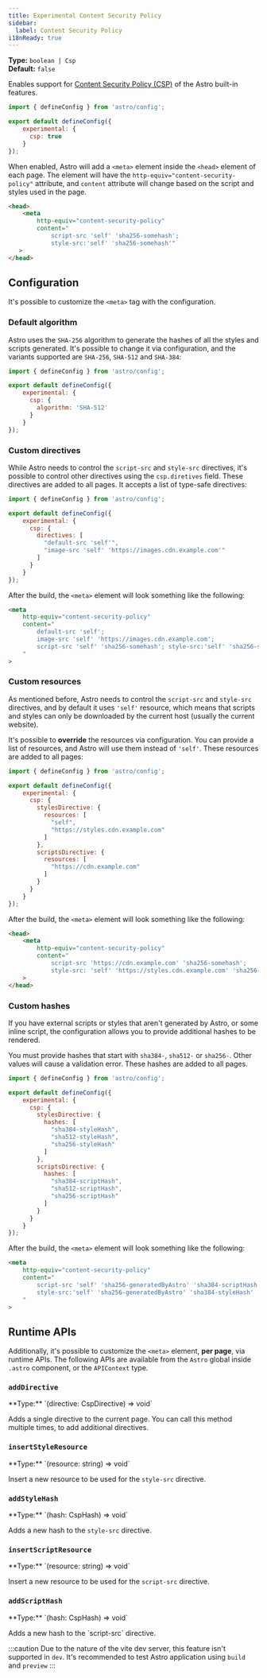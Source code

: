 ```yaml
---
title: Experimental Content Security Policy
sidebar:
  label: Content Security Policy
i18nReady: true
---
```



<p>

  **Type:** `boolean | Csp`<br />
  **Default:** `false`<br />
  <Since v="5.9.0" />
</p>

Enables support for [Content Security Policy (CSP)](https://developer.mozilla.org/en-US/docs/Web/HTTP/Guides/CSP) of the Astro built-in features.

```js title="astro.config.mjs"
import { defineConfig } from 'astro/config';

export default defineConfig({
    experimental: {
      csp: true
    }
});
```

When enabled, Astro will add a `<meta>` element inside the `<head>` element of each page. The element will have the `http-equiv="content-security-policy"` attribute, and `content` attribute will change based on the script and styles used in the page.

```html
<head>
    <meta 
        http-equiv="content-security-policy" 
        content="
            script-src 'self' 'sha256-somehash'; 
            style-src:'self' 'sha256-somehash'"
   >
</head>
```

## Configuration

It's possible to customize the `<meta>` tag with the configuration.

### Default algorithm

Astro uses the `SHA-256` algorithm to generate the hashes of all the styles and scripts generated. It's possible to change it via configuration, and the variants supported are `SHA-256`, `SHA-512` and `SHA-384`:

```js title="astro.config.mjs"
import { defineConfig } from 'astro/config';

export default defineConfig({
    experimental: {
      csp: {
        algorithm: 'SHA-512'
      }
    }
});
```

### Custom directives

While Astro needs to control the `script-src` and `style-src` directives, it's possible to control other directives using the `csp.diretives` field. These directives are added to all pages. It accepts a list of type-safe directives:

```js title="astro.config.mjs"
import { defineConfig } from 'astro/config';

export default defineConfig({
    experimental: {
      csp: {
        directives: [
          "default-src 'self'",
          "image-src 'self' 'https://images.cdn.example.com'"
        ]
      }
    }
});
```

After the build, the `<meta>` element will look something like the following:

```html
<meta
    http-equiv="content-security-policy"
    content="
        default-src 'self'; 
        image-src 'self' 'https://images.cdn.example.com';
        script-src 'self' 'sha256-somehash'; style-src:'self' 'sha256-somehash'
    "
>
```

### Custom resources

As mentioned before, Astro needs to control the `script-src` and `style-src` directives, and by default it uses `'self'` resource, which means that scripts and styles can only be downloaded by the current host (usually the current website).

It's possible to **override** the resources via configuration. You can provide a list of resources, and Astro will use them instead of `'self'`. These resources are added to all pages:

```js title="astro.config.mjs"
import { defineConfig } from 'astro/config';

export default defineConfig({
    experimental: {
      csp: {
        stylesDirective: {
          resources: [
            "self",
            "https://styles.cdn.example.com"
          ]
        },
        scriptsDirective: {
          resources: [
            "https://cdn.example.com"
          ]
        }
      }
    }
});
```

After the build, the `<meta>` element will look something like the following:

```html
<head>
    <meta 
        http-equiv="content-security-policy" 
        content="
            script-src 'https://cdn.example.com' 'sha256-somehash'; 
            style-src: 'self' 'https://styles.cdn.example.com' 'sha256-somehash'"
    >
</head>
```

### Custom hashes

If you have external scripts or styles that aren't generated by Astro, or some inline script, the configuration allows you to provide additional hashes to be rendered. 

You must provide hashes that start with `sha384-`, `sha512-` or `sha256-`. Other values will cause a validation error. These hashes are added to all pages.


```js title="astro.config.mjs"
import { defineConfig } from 'astro/config';

export default defineConfig({
    experimental: {
      csp: {
        stylesDirective: {
          hashes: [
            "sha384-styleHash",
            "sha512-styleHash",
            "sha256-styleHash"
          ]
        },
        scriptsDirective: {
          hashes: [
            "sha384-scriptHash",
            "sha512-scriptHash",
            "sha256-scriptHash"
          ]
        }
      }
    }
});
```

After the build, the `<meta>` element will look something like the following:

```html
<meta
    http-equiv="content-security-policy"
    content="
        script-src 'self' 'sha256-generatedByAstro' 'sha384-scriptHash' 'sha512-scriptHash' 'sha256-scriptHash'; 
        style-src:'self' 'sha256-generatedByAstro' 'sha384-styleHash' 'sha512-styleHash' 'sha256-styleHash';
    "
>
```

## Runtime APIs

Additionally, it's possible to customize the `<meta>` element, **per page**, via runtime APIs. The following APIs are available 
from the `Astro` global inside `.astro` component, or the `APIContext` type. 

### `addDirective`

<p>
  **Type:** `(directive: CspDirective) => void`<br />
</p>

Adds a single directive to the current page. You can call this method multiple times, to add additional directives.

### `insertStyleResource`

<p>
  **Type:** `(resource: string) => void`<br />
</p>

Insert a new resource to be used for the `style-src` directive.


### `addStyleHash`

<p>
  **Type:** `(hash: CspHash) => void`<br />
</p>

Adds a new hash to the `style-src` directive.


### `insertScriptResource`

<p>
  **Type:** `(resource: string) => void`<br />
</p>

Insert a new resource to be used for the `script-src` directive.

### `addScriptHash`

<p>
  **Type:** `(hash: CspHash) => void`<br />
</p>
Adds a new hash to the `script-src` directive.


:::caution
Due to the nature of the vite dev server, this feature isn't supported in `dev`. It's recommended to test Astro application using `build` and `preview`
:::
